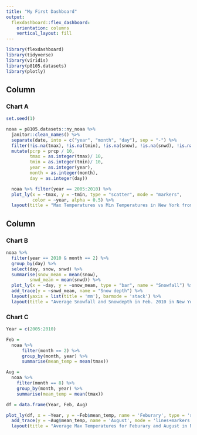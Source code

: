 ```yaml
---
title: "My First Dashboard"
output: 
  flexdashboard::flex_dashboard:
    orientation: columns
    vertical_layout: fill
---
```


```r
library(flexdashboard)
library(tidyverse)
library(viridis)
library(p8105.datasets)
library(plotly)
```


Column {data-width=650}
-----------------------------------------------------------------------

### Chart A

```r
set.seed(1)

noaa = p8105.datasets::ny_noaa %>% 
  janitor::clean_names() %>% 
  separate(date, into = c("year", "month", "day"), sep = "-") %>% 
  filter(!is.na(tmax), !is.na(tmin), !is.na(snow), !is.na(snwd), !is.na(prcp)) %>% 
  mutate(pcrp = prcp / 10,
         tmax = as.integer(tmax)/ 10,
         tmin = as.integer(tmin)/ 10,
         year = as.integer(year),
         month = as.integer(month),
         day = as.integer(day)) 

  noaa %>% filter(year == 2005:2010) %>% 
  plot_ly(x = ~tmax, y = ~tmin, type = "scatter", mode = "markers",
          color = ~year, alpha = 0.5) %>% 
  layout(title = "Max Temperatures vs Min Temperatures in New York from Year 2005 to 2010")
```


Column {data-width=350}
-----------------------------------------------------------------------

### Chart B

```r
noaa %>%
  filter(year == 2010 & month == 2) %>% 
  group_by(day) %>% 
  select(day, snow, snwd) %>% 
  summarise(snow_mean = mean(snow),
         snwd_mean = mean(snwd)) %>% 
  plot_ly(x = ~day, y = ~snow_mean, type = "bar", name = "Snowfall") %>%
  add_trace(y = ~snwd_mean, name = "Snow depth") %>%
  layout(yaxis = list(title = 'mm'), barmode = 'stack') %>% 
  layout(title = "Average Snowfall and Snowdepth in Feb. 2010 in New York")
```


### Chart C

```r
Year = c(2005:2010)

Feb = 
  noaa %>% 
      filter(month == 2) %>% 
      group_by(month, year) %>% 
      summarise(mean_temp = mean(tmax))

Aug = 
  noaa %>% 
    filter(month == 8) %>% 
    group_by(month, year) %>% 
    summarise(mean_temp = mean(tmax))

df = data.frame(Year, Feb, Aug)

plot_ly(df, x = ~Year, y = ~Feb$mean_temp, name = 'Feburary', type = 'scatter', mode = 'lines') %>% 
  add_trace(y = ~Aug$mean_temp, name = 'August', mode = 'lines+markers') %>% 
  layout(title = "Average Max Temperatures for Feburary and August in New York from 2005 to 2010")
```

